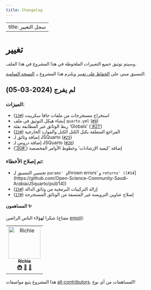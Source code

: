 ```yaml
--- 
title: Changelog 
---
```

---
title: سجل التغيير
---

<!-- سجل المشروع -->
# تغيير

وسيتم توثيق جميع التغييرات الملحوظة في هذا المشروع في هذا الملف.

التنسيق مبني على [الحفاظ على تغيير](https://keepachangelog.com/en/1.0.0/)
ويلتزم هذا المشروع بـ [النسخة السامية](https://semver.org/spec/v2.0.0.html).

## لم يفرج (2024-03-05)

### الميزات:

- استخراج مستخرجات من ملفات جافا سكريبت ([`#13`](https://github.com/Open-Science-Community-Saudi-Arabia/JSquarto/pull/3)) 
- إنشاء هيكل التوثيق في ملف `quarto.yml` ([`#9`](https://github.com/Open-Science-Community-Saudi-Arabia/JSquarto/pull/7))
- ربط الوثائق غير المطابقة بفئة 'Globals' ([`#21'](https://github.com/Open-Science-Community-Saudi-Arabia/JSquarto/pull/21))
- المراجع المتعلقة بكتل الكتل الكتل والموارد الخارجية ([`#22`](https://github.com/Open-Science-Community-Saudi-Arabia/JSquarto/pull/22))
- إضافة وثائق لـ JSQuarto ([`#25`](https://github.com/Open-Science-Community-Saudi-Arabia/JSquarto/pull/25))
- إضافة دروس لـ JSQuarto ([`#26`](https://github.com/Open-Science-Community-Saudi-Arabia/JSquarto/pull/26))
- إضافة 'كيفية الإرشادات' وخطوط الأوامر المخصصة ([`#30'](https://github.com/Open-Science-Community-Saudi-Arabia/JSquarto/pull/30))


### تم إصلاح الأخطاء:
- تحسين التنسيق لـ `params' و `thrown errors' و `returns' ([#14`](https://github.com/Open-Science-Community-Saudi-Arabia/JSquarto/pull/14))
- إزالة التركيبات البرمجية من وثائق الدالة ([`#15`](https://github.com/Open-Science-Community-Saudi-Arabia/JSquarto/pull/15))
- إصلاح عناوين الترويسة غير المتسقة من الوثائق المستخرجة ([`#17`](https://github.com/Open-Science-Community-Saudi-Arabia/JSquarto/pull/17))


#### المساهمون ✨

شكرا لهؤلاء الناس الرائعين (مفتاح [emoji](https://allcontributors.org/docs/en/emoji-key)):

<!-- جميع المواقع: ستارت - لا تقم بإزالة أو تعديل هذا القسم -->
<!-- prettier-ignore-start -->
<!-- markdownlint-تعطيل -->
<table>
  <tbody>
    <tr>
      <td align="center"><a href="https://realrichi3.github.io"><img src="https://avatars.githubusercontent.com/u/76791916?v=4?s=100" width="100px;" alt="Richie"/><br /><sub><b>Richie</b></sub></a><br /><a href="#infra-RealRichi3" title="Infrastructure (Hosting, Build-Tools, etc)">🚇</a> <a href="#ideas-RealRichi3" title="Ideas, Planning, & Feedback">🤔</a> <a href="https://github.com/Open-Science-Community-Saudi-Arabia/MOOCs/pulls?q=is%3Apr+reviewed-by%3ARealRichi3" title="Reviewed Pull Requests">👀</a></td>
    </tr>
  </tbody>
</table>

<!-- markdownlint-recover-->
<!-- prettier-ignore-end -->

<!-- جميع المواقع: LIST:end-->

هذا المشروع يتبع مواصفات [all-contributors](https://github.com/all-contributors/all-contributors). المساهمات من أي نوع!

<!-- كلمات و آثار ->
<!-- https://www.markdownguide.org/basic-syntax/#reference-style-links -->
[cc-by]: http://creativecommons.org/licenses/by/4.0/
[cc-by-image]: https://i.creativecommons.org/l/by/4.0/88x31.png
[cc-by-shield]: https://img.shields.io/badge/License-CC%20BY%204.0-lightgrey.svg?style=flat-square
[forks-shield]: https://img.shields.io/github/forks/Open-Science-Community-Saudi-Arabia/MOOCs.svg?style=flat-square
[forks-url]: https://github.com/Open-Science-Community-Saudi-Arabia/MOOCs/network/members
[stars-shield]: https://img.shields.io/github/stars/Open-Science-Community-Saudi-Arabia/MOOCs.svg?style=flat-square&color=brightgreen
[stars-url]: https://github.com/Open-Science-Community-Saudi-Arabia/MOOCs/stargazers
[issues-shield]: https://img.shields.io/github/issues/Open-Science-Community-Saudi-Arabia/MOOCs.svg?style=flat-square
[issues-url]: https://github.com/Open-Science-Community-Saudi-Arabia/MOOCs/issues




